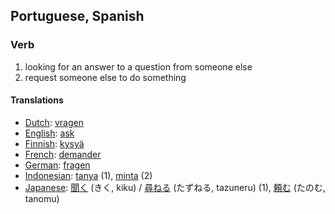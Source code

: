 ==Portuguese, Spanish==
===Verb===
# looking for an answer to a question from someone else
# request someone else to do something

====Translations====
*[[Dutch]]: [[vragen]]
*[[English]]: [[ask]]
*[[Finnish]]: [[kysyä]]
*[[French]]: [[demander]]
*[[German]]: [[fragen]]
*[[Indonesian]]: [[tanya]] (1), [[minta]] (2)
*[[Japanese]]: [[聞く]] (きく, kiku) / [[尋ねる]] (たずねる, tazuneru) (1), [[頼む]] (たのむ, tanomu)